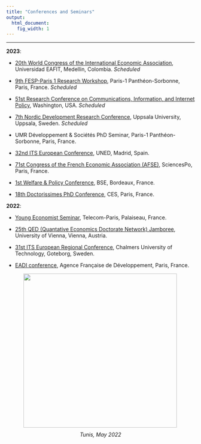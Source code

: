```yaml
---
title: "Conferences and Seminars"
output:
  html_document:
    fig_width: 1
---
```



---


<style>
figure {
  display: flex;
  flex-direction: column;
  align-items: center;
}

figcaption {
  margin-top: 10px;
}
</style>







**2023**:

- [20th World Congress of the International Economic Association](https://ieawc2023.org/), Universidad EAFIT, Medellin, Colombia. *Scheduled*

- [9th FESP-Paris 1 Research Workshop](https://fesp-eg.org/wp-content/uploads/2023/03/Call_9thFEPS_Paris1.pdf), Paris-1 Panthéon-Sorbonne, Paris, France. *Scheduled*

- [51st Research Conference on Communications, Information, and Internet Policy](http://www.tprcweb.com/overview-2023), Washington, USA. *Scheduled*

- [7th Nordic Development Research Conference](https://www.nordev2023.se/), Uppsala University, Uppsala, Sweden. *Scheduled*

- UMR Développement & Sociétés PhD Seminar, Paris-1 Panthéon-Sorbonne, Paris, France.

- [32nd ITS European Conference](https://itseurope.org/2023/), UNED, Madrid, Spain.

- [71st Congress of the French Economic Association (AFSE)](https://afse2023.sciencesconf.org/), SciencesPo, Paris, France.

- [1st Welfare & Policy Conference](https://wapsociety.org/event/conference-individual-and-collective-responses-to-a-troubled-world), BSE, Bordeaux, France.

- [18th Doctorissimes PhD Conference](https://sites.google.com/site/doctorissimes3/18th-doctorissimes-2023), CES, Paris, France.


**2022**:

- [Young Economist Seminar](https://www.digitaleconomics-paris.fr/young-economist-seminar), Telecom-Paris, Palaiseau, France.

- [25th QED (Quantative Economics Doctorate Network) Jamboree](https://www.vgse.at/about-vgse/qed-network/), University of Vienna, Vienna, Austria.

- [31st ITS European Regional Conference](https://itseurope.org/2022/), Chalmers University of Technology, Goteborg, Sweden.

- [EADI conference](https://iedes.pantheonsorbonne.fr/evenements/iedes-eadi-france-journee-detude-internationale), Agence Française de Développement, Paris, France.


<p>
<figure>
  <img src="images/tunisie_photo_1.jpg" align="left" width="410px"/>
  <figcaption> <i>Tunis, May 2022 </i> </figcaption>
</figure>
</p>


